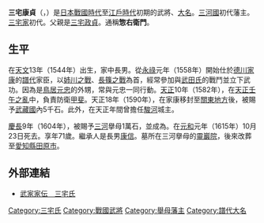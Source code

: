 {{unreferenced|time=2016-03-27T07:47:39+00:00}}
{{Infobox officeholder
| name               = 三宅康貞
| image              = 
| caption            = 

| office            = {{link-ja|舉母藩|挙母藩}}藩主
| term_start        = 1604年
| term_end          = 1615年
| predecessor       = {{small|新設}}
| successor         = [[三宅康信|三宅康信]]

| birth_name         = 	
| birth_date         = 1544年<br>（[[天文_(後奈良天皇)|天文]]13年）
| birth_place        = 
| death_date         = {{death date and age|1615|12|13|1544}}<br>（[[元和_(後水尾天皇)|元和]]元年10月23日）
| death_place        = 
| module             = {{日本武士|child=yes
|時代= [[日本戰國時代|日本戰國時代]]—[[江戶時代|江戶時代]]初期
|幼名= 
|改名= 
|别名= 惣右衛門（通稱）
|諡号= 
|神号= 
|戒名= 
|洗禮名= 
|墓所= [[愛知縣|愛知縣]][[田原市|田原市]]的[[靈巖院|靈巖院]]
|朝廷官位= 
|幕府職位= 
|主君= [[德川家康|德川家康]]
|藩= [[三河國|三河國]]{{tsl|ja|挙母藩|擧母藩}}主
|氏族= {{tsl|ja|三宅氏}}
|父= [[三宅政貞|三宅政貞]]
|母 = [[鳥居忠吉|鳥居忠吉]]的女兒
|養父= 
|養母= 
|弟= [[三宅廣勝|廣勝]]、[[三宅勝清|勝清]]、[[三宅正次|正次]]
|姐妹= 
|正室= [[小笠原佐渡守|小笠原佐渡守]]的女兒
|側室= 
|子= '''[[三宅康信|康信]]'''、[[三宅康政|康政]]
|女= [[內藤政長|內藤政長]]正室
|養子= 
|養女= 
 }}
}}
'''三宅康貞'''（{{jpn|j=三宅 康貞|kana=みやけ やすさだ|rm=Miyake Yasusada}}，{{bd|1544年||1615年|12月13日|}}）是[[日本戰國時代|日本戰國時代]]至[[江戶時代|江戶時代]]初期的武將、[[大名_(稱謂)|大名]]。[[三河國|三河國]]{{tsl|ja|挙母藩|舉母藩}}初代藩主。{{tsl|ja|田原藩}}[[三宅氏|三宅家]]初代。父親是[[三宅政貞|三宅政貞]]。通稱'''惣右衛門'''。

== 生平 ==
在[[天文_(後奈良天皇)|天文]]13年（1544年）出生，家中長男。從[[永祿|永祿]]元年（1558年）開始仕於[[德川家康|德川家康]]的[[譜代|譜代]]家臣，以[[姉川之戰|姉川之戰]]、[[長篠之戰|長篠之戰]]為首，經常參加與[[武田氏|武田氏]]的戰鬥並立下武功。因為是[[鳥居元忠|鳥居元忠]]的外甥，常與元忠一同行動。[[天正_(日本)|天正]]10年（1582年），在[[天正壬午之亂|天正壬午之亂]]中，負責防衛[[甲斐|甲斐]]。天正18年（1590年），在家康移封至[[關東地方|關東地方]]後，被賜予[[武藏國|武藏國]]內5千石。此外，在天正年間曾擔任[[駿河|駿河]]{{tsl|ja|深沢城|深澤城}}城主。

[[慶長|慶長]]9年（1604年），被賜予[[三河|三河]]擧母1萬石，並成為{{tsl|ja|挙母藩|舉母藩}}。在[[元和_(後水尾天皇)|元和]]元年（1615年）10月23日死去。享年71歲。繼承人是長男[[三宅康信|康信]]。墓所在三河擧母的[[靈巖院|靈巖院]]，後來改葬至[[愛知縣|愛知縣]][[田原市|田原市]]。

== 外部連結 ==
*[https://web.archive.org/web/20160328000526/http://www2.harimaya.com/sengoku/html/m_miyake.html 武家家伝＿三宅氏]


{{舉母藩主|三宅氏|初代|1604年—1615年}}
[[Category:三宅氏|Category:三宅氏]]
[[Category:戰國武將|Category:戰國武將]]
[[Category:舉母藩主|Category:舉母藩主]]
[[Category:譜代大名|Category:譜代大名]]